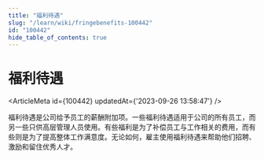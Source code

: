 ```yaml
---
title: "福利待遇"
slug: "/learn/wiki/fringebenefits-100442"
id: "100442"
hide_table_of_contents: true
---
```



# 福利待遇

<ArticleMeta id={100442} updatedAt={'2023-09-26 13:58:47'} />
<div className='border-solid border-b border-t-0 my-4 border-[var(--ifm-color-gray-300)]' />

福利待遇是公司给予员工的薪酬附加项。一些福利待遇适用于公司的所有员工，而另一些只供高层管理人员使用。有些福利是为了补偿员工与工作相关的费用，而有些则是为了提高整体工作满意度。无论如何，雇主使用福利待遇来帮助他们招聘、激励和留住优秀人才。

